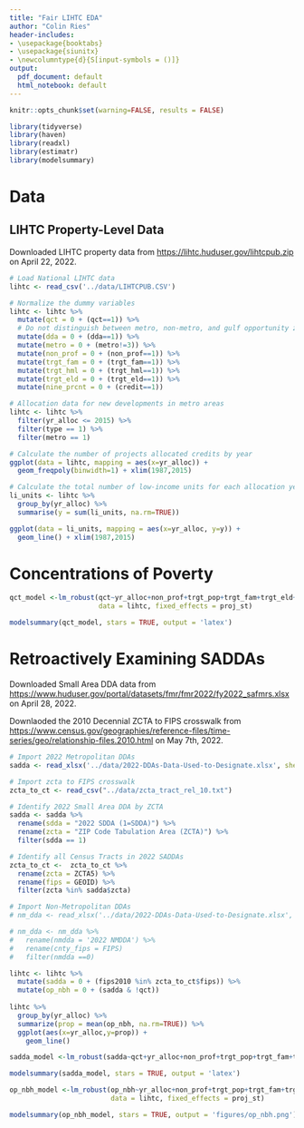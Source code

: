 ```yaml
---
title: "Fair LIHTC EDA"
author: "Colin Ries"
header-includes:
- \usepackage{booktabs}
- \usepackage{siunitx}
- \newcolumntype{d}{S[input-symbols = ()]}
output:
  pdf_document: default
  html_notebook: default
---
```


```r

knitr::opts_chunk$set(warning=FALSE, results = FALSE)

```

```r

library(tidyverse)
library(haven)
library(readxl)
library(estimatr)
library(modelsummary)

```

# Data

## LIHTC Property-Level Data

Downloaded LIHTC property data from [https://lihtc.huduser.gov/lihtcpub.zip](https://lihtc.huduser.gov/lihtcpub.zip) on April 22, 2022.

```r
# Load National LIHTC data
lihtc <- read_csv('../data/LIHTCPUB.CSV')

# Normalize the dummy variables
lihtc <- lihtc %>% 
  mutate(qct = 0 + (qct==1)) %>% 
  # Do not distinguish between metro, non-metro, and gulf opportunity zone DDAs
  mutate(dda = 0 + (dda==1)) %>% 
  mutate(metro = 0 + (metro!=3)) %>% 
  mutate(non_prof = 0 + (non_prof==1)) %>% 
  mutate(trgt_fam = 0 + (trgt_fam==1)) %>% 
  mutate(trgt_hml = 0 + (trgt_hml==1)) %>% 
  mutate(trgt_eld = 0 + (trgt_eld==1)) %>% 
  mutate(nine_prcnt = 0 + (credit==1))

```

```r

# Allocation data for new developments in metro areas 
lihtc <- lihtc %>% 
  filter(yr_alloc <= 2015) %>% 
  filter(type == 1) %>% 
  filter(metro == 1)

# Calculate the number of projects allocated credits by year
ggplot(data = lihtc, mapping = aes(x=yr_alloc)) +
  geom_freqpoly(binwidth=1) + xlim(1987,2015)

# Calculate the total number of low-income units for each allocation year
li_units <- lihtc %>% 
  group_by(yr_alloc) %>% 
  summarise(y = sum(li_units, na.rm=TRUE))

ggplot(data = li_units, mapping = aes(x=yr_alloc, y=y)) +
  geom_line() + xlim(1987,2015)

```

# Concentrations of Poverty

```r

qct_model <-lm_robust(qct~yr_alloc+non_prof+trgt_pop+trgt_fam+trgt_eld+trgt_hml+nine_prcnt, 
                      data = lihtc, fixed_effects = proj_st)

modelsummary(qct_model, stars = TRUE, output = 'latex')

```


# Retroactively Examining SADDAs

Downloaded Small Area DDA data from [https://www.huduser.gov/portal/datasets/fmr/fmr2022/fy2022_safmrs.xlsx](https://www.huduser.gov/portal/datasets/fmr/fmr2022/fy2022_safmrs.xlsx) on April 28, 2022.

Downlaoded the 2010 Decennial ZCTA to FIPS crosswalk from [https://www.census.gov/geographies/reference-files/time-series/geo/relationship-files.2010.html](https://www.census.gov/geographies/reference-files/time-series/geo/relationship-files.2010.html) on May 7th, 2022.

```r

# Import 2022 Metropolitan DDAs
sadda <- read_xlsx('../data/2022-DDAs-Data-Used-to-Designate.xlsx', sheet=1)

# Import zcta to FIPS crosswalk
zcta_to_ct <- read_csv("../data/zcta_tract_rel_10.txt")

# Identify 2022 Small Area DDA by ZCTA
sadda <- sadda %>% 
  rename(sdda = "2022 SDDA (1=SDDA)") %>%
  rename(zcta = "ZIP Code Tabulation Area (ZCTA)") %>%
  filter(sdda == 1) 

# Identify all Census Tracts in 2022 SADDAs
zcta_to_ct <-  zcta_to_ct %>% 
  rename(zcta = ZCTA5) %>%
  rename(fips = GEOID) %>% 
  filter(zcta %in% sadda$zcta)

# Import Non-Metropolitan DDAs
# nm_dda <- read_xlsx('../data/2022-DDAs-Data-Used-to-Designate.xlsx', sheet=2)

# nm_dda <- nm_dda %>% 
#   rename(nmdda = '2022 NMDDA') %>% 
#   rename(cnty_fips = FIPS)
#   filter(nmdda ==0)

```

```r

lihtc <- lihtc %>% 
  mutate(sadda = 0 + (fips2010 %in% zcta_to_ct$fips)) %>% 
  mutate(op_nbh = 0 + (sadda & !qct)) 
  
lihtc %>%
  group_by(yr_alloc) %>%
  summarize(prop = mean(op_nbh, na.rm=TRUE)) %>%
  ggplot(aes(x=yr_alloc,y=prop)) +
    geom_line()

```


```r

sadda_model <-lm_robust(sadda~qct+yr_alloc+non_prof+trgt_pop+trgt_fam+trgt_eld+trgt_hml+nine_prcnt, data = lihtc, fixed_effects = proj_st)

modelsummary(sadda_model, stars = TRUE, output = 'latex')

```



```r

op_nbh_model <-lm_robust(op_nbh~yr_alloc+non_prof+trgt_pop+trgt_fam+trgt_eld+trgt_hml+nine_prcnt, 
                         data = lihtc, fixed_effects = proj_st)

modelsummary(op_nbh_model, stars = TRUE, output = 'figures/op_nbh.png')

```

